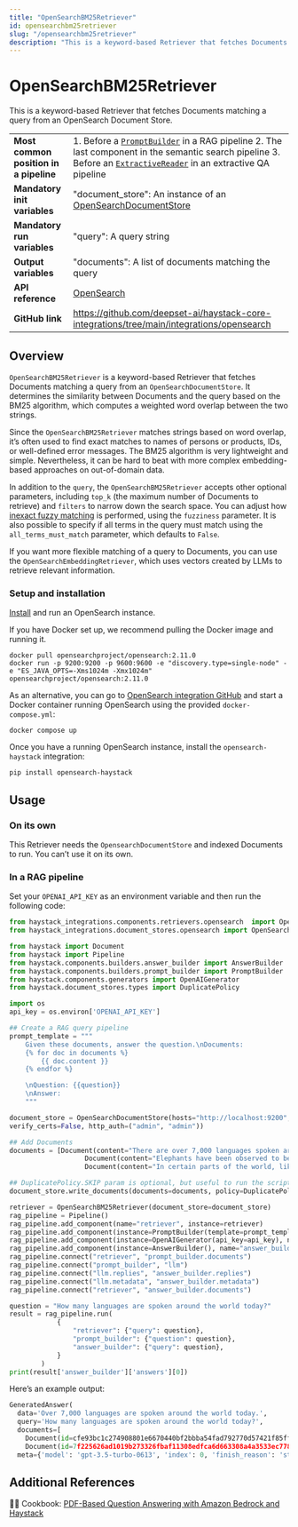 ```yaml
---
title: "OpenSearchBM25Retriever"
id: opensearchbm25retriever
slug: "/opensearchbm25retriever"
description: "This is a keyword-based Retriever that fetches Documents matching a query from an OpenSearch Document Store."
---
```


# OpenSearchBM25Retriever

This is a keyword-based Retriever that fetches Documents matching a query from an OpenSearch Document Store.

|                                        |                                                                                                                                                                                                                       |
| :------------------------------------- | :-------------------------------------------------------------------------------------------------------------------------------------------------------------------------------------------------------------------- |
| **Most common position in a pipeline** | 1. Before a [`PromptBuilder`](../builders/promptbuilder.mdx)   in a RAG pipeline 2. The last component in the semantic search pipeline 3. Before an [`ExtractiveReader`](../readers/extractivereader.mdx)   in an extractive QA pipeline |
| **Mandatory init variables**           | "document_store": An instance of an [OpenSearchDocumentStore](../../document-stores/opensearch-document-store.mdx)                                                                                                                          |
| **Mandatory run variables**            | "query": A query string                                                                                                                                                                                               |
| **Output variables**                   | "documents": A list of documents matching the query                                                                                                                                                                   |
| **API reference**                      | [OpenSearch](/reference/integrations-opensearch)                                                                                                                                                                             |
| **GitHub link**                        | https://github.com/deepset-ai/haystack-core-integrations/tree/main/integrations/opensearch                                                                                                                          |

## Overview

`OpenSearchBM25Retriever` is a keyword-based Retriever that fetches Documents matching a query from an `OpenSearchDocumentStore`. It determines the similarity between Documents and the query based on the BM25 algorithm, which computes a weighted word overlap between the two strings.

Since the `OpenSearchBM25Retriever` matches strings based on word overlap, it’s often used to find exact matches to names of persons or products, IDs, or well-defined error messages. The BM25 algorithm is very lightweight and simple. Nevertheless, it can be hard to beat with more complex embedding-based approaches on out-of-domain data.

In addition to the `query`, the `OpenSearchBM25Retriever` accepts other optional parameters, including `top_k` (the maximum number of Documents to retrieve) and `filters` to narrow down the search space.
You can adjust how [inexact fuzzy matching](https://www.elastic.co/guide/en/elasticsearch/reference/current/common-options.html#fuzziness) is performed, using the `fuzziness` parameter.
It is also possible to specify if all terms in the query must match using the `all_terms_must_match` parameter, which defaults to `False`.

If you want more flexible matching of a query to Documents, you can use the `OpenSearchEmbeddingRetriever`, which uses vectors created by LLMs to retrieve relevant information.

### Setup and installation

[Install](https://opensearch.org/docs/latest/install-and-configure/install-opensearch/index/) and run an OpenSearch instance.

If you have Docker set up, we recommend pulling the Docker image and running it.

```shell
docker pull opensearchproject/opensearch:2.11.0
docker run -p 9200:9200 -p 9600:9600 -e "discovery.type=single-node" -e "ES_JAVA_OPTS=-Xms1024m -Xmx1024m" opensearchproject/opensearch:2.11.0
```

As an alternative, you can go to [OpenSearch integration GitHub](https://github.com/deepset-ai/haystack-core-integrations/tree/main/integrations/opensearch) and start a Docker container running OpenSearch using the provided `docker-compose.yml`:

```shell
docker compose up
```

Once you have a running OpenSearch instance, install the `opensearch-haystack` integration:

```shell
pip install opensearch-haystack
```

## Usage

### On its own

This Retriever needs the `OpensearchDocumentStore` and indexed Documents to run. You can’t use it on its own.

### In a RAG pipeline

Set your `OPENAI_API_KEY` as an environment variable and then run the following code:

```python
from haystack_integrations.components.retrievers.opensearch  import OpenSearchBM25Retriever
from haystack_integrations.document_stores.opensearch import OpenSearchDocumentStore

from haystack import Document
from haystack import Pipeline
from haystack.components.builders.answer_builder import AnswerBuilder
from haystack.components.builders.prompt_builder import PromptBuilder
from haystack.components.generators import OpenAIGenerator
from haystack.document_stores.types import DuplicatePolicy

import os
api_key = os.environ['OPENAI_API_KEY']

## Create a RAG query pipeline
prompt_template = """
    Given these documents, answer the question.\nDocuments:
    {% for doc in documents %}
        {{ doc.content }}
    {% endfor %}

    \nQuestion: {{question}}
    \nAnswer:
    """

document_store = OpenSearchDocumentStore(hosts="http://localhost:9200", use_ssl=True,
verify_certs=False, http_auth=("admin", "admin"))

## Add Documents
documents = [Document(content="There are over 7,000 languages spoken around the world today."),
			       Document(content="Elephants have been observed to behave in a way that indicates a high level of self-awareness, such as recognizing themselves in mirrors."),
			       Document(content="In certain parts of the world, like the Maldives, Puerto Rico, and San Diego, you can witness the phenomenon of bioluminescent waves.")]

## DuplicatePolicy.SKIP param is optional, but useful to run the script multiple times without throwing errors
document_store.write_documents(documents=documents, policy=DuplicatePolicy.SKIP)

retriever = OpenSearchBM25Retriever(document_store=document_store)
rag_pipeline = Pipeline()
rag_pipeline.add_component(name="retriever", instance=retriever)
rag_pipeline.add_component(instance=PromptBuilder(template=prompt_template), name="prompt_builder")
rag_pipeline.add_component(instance=OpenAIGenerator(api_key=api_key), name="llm")
rag_pipeline.add_component(instance=AnswerBuilder(), name="answer_builder")
rag_pipeline.connect("retriever", "prompt_builder.documents")
rag_pipeline.connect("prompt_builder", "llm")
rag_pipeline.connect("llm.replies", "answer_builder.replies")
rag_pipeline.connect("llm.metadata", "answer_builder.metadata")
rag_pipeline.connect("retriever", "answer_builder.documents")

question = "How many languages are spoken around the world today?"
result = rag_pipeline.run(
            {
                "retriever": {"query": question},
                "prompt_builder": {"question": question},
                "answer_builder": {"query": question},
            }
        )
print(result['answer_builder']['answers'][0])
```

Here’s an example output:

```python
GeneratedAnswer(
  data='Over 7,000 languages are spoken around the world today.',
  query='How many languages are spoken around the world today?',
  documents=[
    Document(id=cfe93bc1c274908801e6670440bf2bbba54fad792770d57421f85ffa2a4fcc94, content: 'There are over 7,000 languages spoken around the world today.', score: 7.179112),
    Document(id=7f225626ad1019b273326fbaf11308edfca6d663308a4a3533ec7787367d59a2, content: 'In certain parts of the world, like the Maldives, Puerto Rico, and San Diego, you can witness the ph...', score: 1.1426818)],
  meta={'model': 'gpt-3.5-turbo-0613', 'index': 0, 'finish_reason': 'stop', 'usage': {'prompt_tokens': 86, 'completion_tokens': 13, 'total_tokens': 99}})
```

## Additional References

:cook: Cookbook: [PDF-Based Question Answering with Amazon Bedrock and Haystack](https://haystack.deepset.ai/cookbook/amazon_bedrock_for_documentation_qa)
